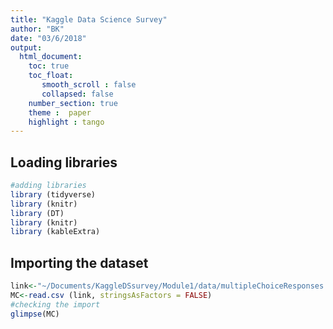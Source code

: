 ```yaml
---
title: "Kaggle Data Science Survey"
author: "BK"
date: "03/6/2018"
output:  
  html_document:  
    toc: true
    toc_float:   
       smooth_scroll : false  
       collapsed: false  
    number_section: true  
    theme :  paper  
    highlight : tango  
---
```

## Loading libraries

```r
#adding libraries 
library (tidyverse)
library (knitr)
library (DT)
library (knitr)
library (kableExtra)

```


##  Importing the dataset

```r
link<-"~/Documents/KaggleDSsurvey/Module1/data/multipleChoiceResponses.csv"
MC<-read.csv (link, stringsAsFactors = FALSE)
#checking the import
glimpse(MC)

```
